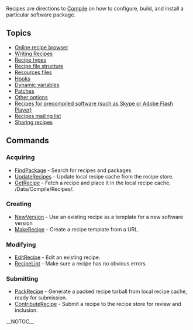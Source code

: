 Recipes are directions to [[Compile]] on how to configure,
build, and install a particular software package. 

== Topics ==

* [http://recipes.gobolinux.org/ Online recipe browser]
* [[Writing Recipes]]
* [[Recipe types]]
* [[Recipe file structure]]
* [[Resources files]]
* [[Hooks]]
* [[Dynamic variables]]
* [[Patches]]
* [[Other options]]
* [[Binary Recipes|Recipes for precompiled software (such as Skype or Adobe Flash Player)]]
* [http://lists.gobolinux.org/mailman/listinfo/gobolinux-recipes Recipes mailing list ]
* [https://github.com/gobolinux/Documentation/wiki/Writing-Recipes#share-your-recipes Sharing recipes]

== Commands ==

=== Acquiring ===
* [[FindPackage]] - Search for recipes and packages
* [[UpdateRecipes]] - Update local recipe cache from the recipe store.
* [[GetRecipe]] - Fetch a recipe and place it in the local recipe cache, /Data/Compile/Recipes/.

=== Creating ===
* [[NewVersion]] - Use an existing recipe as a template for a new software version
* [[MakeRecipe]] - Create a recipe template from a URL.

=== Modifying ===
* [[EditRecipe]] - Edit an existing recipe.
* [[RecipeLint]] - Make sure a recipe has no obvious errors.

=== Submitting ===
* [[PackRecipe]] - Generate a packed recipe tarball from local recipe cache, ready for submission.
* [[ContributeRecipe]] - Submit a recipe to the recipe store for review and inclusion. 

__NOTOC__

